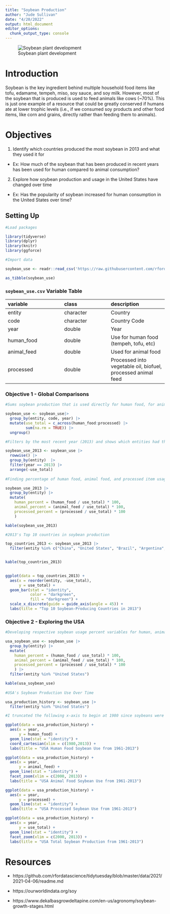 ```yaml
---
title: "Soybean Production"
author: "Jude Sullivan"
date: "4/20/2022"
output: html_document
editor_options: 
  chunk_output_type: console
---
```

![Soybean plant development](images/soybean_development.jpg)


# Introduction

Soybean is the key ingredient behind multiple household food items like tofu, edamame, tempeh, miso, soy sauce, and soy milk. However, most of the soybean that is produced is used to feed animals like cows (~70%). This is just one example of a resource that could be greatly conserved if humans ate at lower trophic levels (i.e., if we consumed soy products and other food items, like corn and grains, directly rather than feeding them to animals). 



# Objectives

1. Identify which countries produced the most soybean in 2013 and what they used it for

+ Ex: How much of the soybean that has been produced in recent years has been used for human compared to animal consumption? 

2. Explore how soybean production and usage in the United States have changed over time

+ Ex: Has the popularity of soybean increased for human consumption in the United States over time?



## Setting Up

```r
#Load packages

library(tidyverse)
library(dplyr)
library(knitr)
library(ggforce)
```


```r
#Import data

soybean_use <- readr::read_csv('https://raw.githubusercontent.com/rfordatascience/tidytuesday/master/data/2021/2021-04-06/soybean_use.csv')

as_tibble(soybean_use)
```


### `soybean_use.csv` Variable Table

|variable    |class     |description |
|:-----------|:---------|:-----------|
|entity      |character | Country|
|code        |character | Country Code |
|year        |double    | Year |
|human_food  |double    | Use for human food (tempeh, tofu, etc) |
|animal_feed |double    | Used for animal food |
|processed   |double    | Processed into vegetable oil, biofuel, processed animal feed |



### Objective 1 - Global Comparisons


```r
#Sums soybean production that is used directly for human food, for animal food, and that is processed into other items

soybean_use <- soybean_use|> 
  group_by(entity, code, year) |> 
  mutate(use_total = c_across(human_food:processed) |> 
         sum(na.rm = TRUE)) |> 
  ungroup()

#Filters by the most recent year (2013) and shows which entities had the greatest combined soybean production

soybean_use_2013 <- soybean_use |> 
  rowwise() |> 
  group_by(entity)  |>
  filter(year == 2013) |> 
  arrange(-use_total) 
 
#Finding percentage of human food, animal food, and processed item usage from the total

soybean_use_2013 |> 
  group_by(entity) |> 
  mutate(
    human_percent = (human_food / use_total) * 100,
    animal_percent = (animal_feed / use_total) * 100,
    processed_percent = (processed / use_total) * 100
    )

kable(soybean_use_2013)

#2013's Top 10 countries in soybean production 

top_countries_2013 <- soybean_use_2013 |> 
  filter(entity %in% c("China", "United States", "Brazil", "Argentina", "India", "Germany", "Mexico", "Spain", "Paraguay", "Japan")) 


kable(top_countries_2013)
  

ggplot(data = top_countries_2013) +
  aes(x = reorder(entity, -use_total),
      y = use_total) +
  geom_bar(stat = "identity",
           color = "darkgreen",
           fill = "darkgreen") +
  scale_x_discrete(guide = guide_axis(angle = 45)) +
  labs(title = "Top 10 Soybean-Producing Countries in 2013")


```



### Objective 2 - Exploring the USA


```r
#Developing respective soybean usage percent variables for human, animal, and processed products

usa_soybean_use <- soybean_use |> 
  group_by(entity) |> 
  mutate(
    human_percent = (human_food / use_total) * 100,
    animal_percent = (animal_feed / use_total) * 100,
    processed_percent = (processed / use_total) * 100
    ) |> 
  filter(entity %in% "United States") 

kable(usa_soybean_use)
  
#USA's Soybean Production Use Over Time

usa_production_history <- soybean_use |> 
  filter(entity %in% "United States")

#I truncated the following x-axis to begin at 1980 since soybeans were not used for human food until 1983

ggplot(data = usa_production_history) +
  aes(x = year,
      y = human_food) +
  geom_line(stat = "identity") +
  coord_cartesian(xlim = c(1980,2013)) +
  labs(title = "USA Human Food Soybean Use from 1961-2013")

ggplot(data = usa_production_history) +
  aes(x = year,
      y = animal_feed) +
  geom_line(stat = "identity") +
  facet_zoom(xlim = c(2000, 2013)) +
  labs(title = "USA Animal Food Soybean Use from 1961-2013")

ggplot(data = usa_production_history) +
  aes(x = year,
      y = processed) +
  geom_line(stat = "identity") +
  labs(title = "USA Processed Soybean Use from 1961-2013")

ggplot(data = usa_production_history) +
  aes(x = year,
      y = use_total) +
  geom_line(stat = "identity") +
  facet_zoom(xlim = c(2000, 2013)) +
  labs(title = "USA Total Soybean Production from 1961-2013")

```



# Resources


- https://github.com/rfordatascience/tidytuesday/blob/master/data/2021/2021-04-06/readme.md

- https://ourworldindata.org/soy

- https://www.dekalbasgrowdeltapine.com/en-us/agronomy/soybean-growth-stages.html

